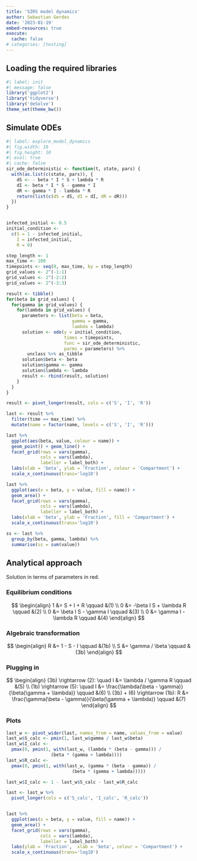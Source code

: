 ```yaml
---
title: 'SIRS model dynamics'
author: Sebastian Gerdes
date: '2023-01-19'
embed-resources: true
execute:
  cache: false
# categories: [testing]
---
```


## Loading the required libraries

```r
#| label: init
#| message: false
library('ggplot2')
library('tidyverse')
library('deSolve')
theme_set(theme_bw())
```

## Simulate ODEs
```r
#| label: explore_model_dynamics
#| fig.width: 10
#| fig.height: 10
#| eval: true
#| cache: false
sir_ode_deterministic <- function(t, state, pars) {
  with(as.list(c(state, pars)), {
    dS <- - beta * I * S + lambda * R
    dI <- beta * I * S - gamma * I
    dR <- gamma * I - lambda * R
    return(list(c(dS = dS, dI = dI, dR = dR)))
  }) 
}


infected_initial <- 0.5
initial_condition <- 
  c(S = 1 - infected_initial,
    I = infected_initial,
    R = 0)

step_length <- 1
max_time <- 100
timepoints <- seq(0, max_time, by = step_length)
grid_values <- 2^(-1:1)
grid_values <- 2^(-2:2)
grid_values <- 2^(-3:3)

result <- tibble()
for(beta in grid_values) {
  for(gamma in grid_values) {
    for(lambda in grid_values) {
      parameters <- list(beta = beta, 
                         gamma = gamma,
                         lambda = lambda)
      solution <- ode(y = initial_condition, 
                      times = timepoints,
                      func = sir_ode_deterministic,
                      parms = parameters) %>% 
        unclass %>% as_tibble
      solution$beta <- beta
      solution$gamma <- gamma
      solution$lambda <- lambda
      result <- rbind(result, solution)
    }
  }
}

result <- pivot_longer(result, cols = c('S', 'I', 'R'))

last <- result %>% 
  filter(time == max_time) %>% 
  mutate(name = factor(name, levels = c('S', 'I', 'R')))

last %>%
  ggplot(aes(beta, value, colour = name)) + 
  geom_point() + geom_line() +
  facet_grid(rows = vars(gamma), 
             cols = vars(lambda), 
             labeller = label_both) +
  labs(xlab = 'beta', ylab = 'Fraction', colour = 'Compartment') +
  scale_x_continuous(trans='log10')

last %>%
  ggplot(aes(x = beta, y = value, fill = name)) +
  geom_area() +
  facet_grid(rows = vars(gamma), 
             cols = vars(lambda), 
             labeller = label_both) +
  labs(xlab = 'beta', ylab = 'Fraction', fill = 'Compartment') +
  scale_x_continuous(trans='log10')

ss <- last %>% 
  group_by(beta, gamma, lambda) %>% 
  summarise(ss = sum(value))
```

## Analytical approach
Solution in terms of parameters in red.

### Equilibrium conditions

$$
\begin{align}
1 &= S + I + R  \qquad &(1) \\
0 &= -\beta I S + \lambda R \qquad &(2) \\
0 &= \beta I S - \gamma I \qquad &(3) \\ 
0 &= \gamma I - \lambda R \qquad &(4)
\end{align}
$$

### Algebraic transformation

$$ 
\begin{align}
R &= 1 - S - I \qquad &(1b) \\
S &= \gamma / \beta \qquad &(3b)
\end{align}
$$

### Plugging in

$$ 
\begin{align}
(3b) \rightarrow (2): \quad I &= \lambda / \gamma R  \qquad &(5) \\ 
(1b) \rightarrow (5): \quad I &= \frac{\lambda(\beta - \gamma)}{\beta(\gamma + \lambda)} \qquad &(6) \\
(3b) + (6) \rightarrow (1b): R &= \frac{\gamma(\beta - \gamma)}{\beta(\gamma + \lambda)} \qquad &(7)
\end{align}
$$

### Plots

```r
last_w <- pivot_wider(last, names_from = name, values_from = value)
last_w$S_calc <- pmin(1, last_w$gamma / last_w$beta)
last_w$I_calc <- 
  pmax(0, pmin(1, with(last_w, (lambda * (beta - gamma))) / 
                 (beta * (gamma + lambda))))
last_w$R_calc <- 
  pmax(0, pmin(1, with(last_w, (gamma * (beta - gamma)) / 
                         (beta * (gamma + lambda)))))

last_w$I_calc <- 1 - last_w$S_calc - last_w$R_calc

last <- last_w %>% 
  pivot_longer(cols = c('S_calc', 'I_calc', 'R_calc'))


last %>%
  ggplot(aes(x = beta, y = value, fill = name)) + 
  geom_area() +
  facet_grid(rows = vars(gamma), 
             cols = vars(lambda), 
             labeller = label_both) +
  labs(ylab = 'Fraction',  xlab = 'beta', colour = 'Compartment') +
  scale_x_continuous(trans='log10')
```
